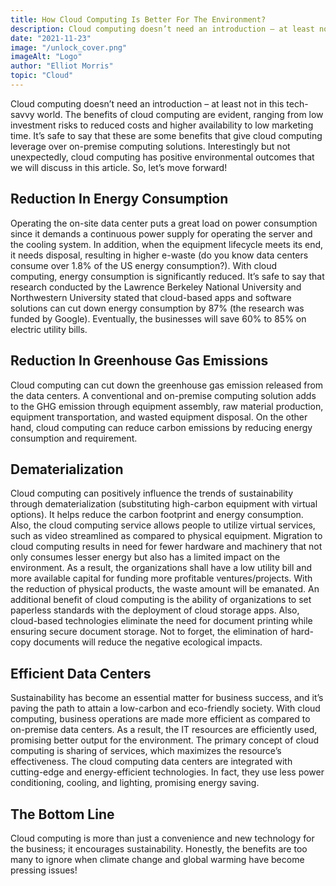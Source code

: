 ```yaml
---
title: How Cloud Computing Is Better For The Environment?
description: Cloud computing doesn’t need an introduction – at least not in this tech-savvy world. The benefits of cloud computing are evident, ranging from low investment risks to reduced costs and higher availability to low marketing time.
date: "2021-11-23"
image: "/unlock_cover.png"
imageAlt: "Logo"
author: "Elliot Morris"
topic: "Cloud"
---
```


Cloud computing doesn’t need an introduction – at least not in this tech-savvy world. The benefits of cloud computing are evident, ranging from low investment risks to reduced costs and higher availability to low marketing time. It’s safe to say that these are some benefits that give cloud computing leverage over on-premise computing solutions.
Interestingly but not unexpectedly, cloud computing has positive environmental outcomes that we will discuss in this article. So, let’s move forward!

## Reduction In Energy Consumption

Operating the on-site data center puts a great load on power consumption since it demands a continuous power supply for operating the server and the cooling system. In addition, when the equipment lifecycle meets its end, it needs disposal, resulting in higher e-waste (do you know data centers consume over 1.8% of the US energy consumption?).
With cloud computing, energy consumption is significantly reduced. It’s safe to say that research conducted by the Lawrence Berkeley National University and Northwestern University stated that cloud-based apps and software solutions can cut down energy consumption by 87% (the research was funded by Google). Eventually, the businesses will save 60% to 85% on electric utility bills.

## Reduction In Greenhouse Gas Emissions

Cloud computing can cut down the greenhouse gas emission released from the data centers. A conventional and on-premise computing solution adds to the GHG emission through equipment assembly, raw material production, equipment transportation, and wasted equipment disposal. On the other hand, cloud computing can reduce carbon emissions by reducing energy consumption and requirement.

## Dematerialization

Cloud computing can positively influence the trends of sustainability through dematerialization (substituting high-carbon equipment with virtual options). It helps reduce the carbon footprint and energy consumption. Also, the cloud computing service allows people to utilize virtual services, such as video streamlined as compared to physical equipment.
Migration to cloud computing results in need for fewer hardware and machinery that not only consumes lesser energy but also has a limited impact on the environment. As a result, the organizations shall have a low utility bill and more available capital for funding more profitable ventures/projects. With the reduction of physical products, the waste amount will be emanated.
An additional benefit of cloud computing is the ability of organizations to set paperless standards with the deployment of cloud storage apps. Also, cloud-based technologies eliminate the need for document printing while ensuring secure document storage. Not to forget, the elimination of hard-copy documents will reduce the negative ecological impacts.

## Efficient Data Centers

Sustainability has become an essential matter for business success, and it’s paving the path to attain a low-carbon and eco-friendly society. With cloud computing, business operations are made more efficient as compared to on-premise data centers. As a result, the IT resources are efficiently used, promising better output for the environment.
The primary concept of cloud computing is sharing of services, which maximizes the resource’s effectiveness. The cloud computing data centers are integrated with cutting-edge and energy-efficient technologies. In fact, they use less power conditioning, cooling, and lighting, promising energy saving.

## The Bottom Line

Cloud computing is more than just a convenience and new technology for the business; it encourages sustainability. Honestly, the benefits are too many to ignore when climate change and global warming have become pressing issues!

